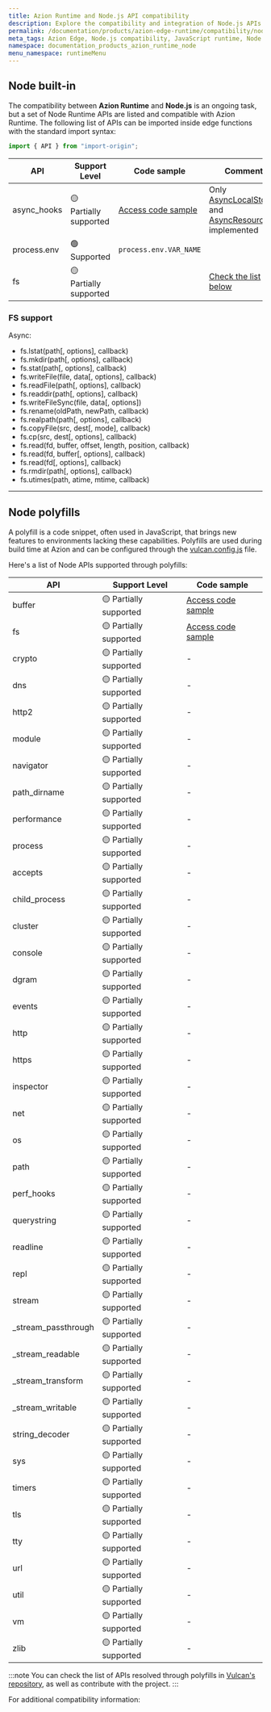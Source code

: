```yaml
---
title: Azion Runtime and Node.js API compatibility
description: Explore the compatibility and integration of Node.js APIs and polyfills with the Azion Edge Runtime, enhancing JavaScript execution in edge environments.
permalink: /documentation/products/azion-edge-runtime/compatibility/node/
meta_tags: Azion Edge, Node.js compatibility, JavaScript runtime, Node APIs, polyfills, Node.js polyfills, runtime APIs, Edge Runtime, edge computing
namespace: documentation_products_azion_runtime_node
menu_namespace: runtimeMenu
---
```



## Node built-in

The compatibility between **Azion Runtime** and **Node.js** is an ongoing task, but a set of Node Runtime APIs are listed and compatible with Azion Runtime. The following list of APIs can be imported inside edge functions with the standard import syntax:

```js
import { API } from "import-origin";
```

| API | Support Level | Code sample  | Comments |
|---------|---------------|----------|-------------|
| async_hooks | 🟡 Partially supported | [Access code sample](https://github.com/aziontech/azion-samples/tree/dev/samples/node-async-hooks) | Only [AsyncLocalStorage](https://nodejs.org/api/async_context.html#class-asynclocalstorage) and [AsyncResource](https://nodejs.org/api/async_hooks.html#class-asyncresource) are implemented |
| process.env | 🟢 Supported | `process.env.VAR_NAME`| |
| fs | 🟡 Partially supported| | [Check the list below](#fs-support) |

### FS support 

 Async:
 - fs.lstat(path[, options], callback) 
 - fs.mkdir(path[, options], callback) 
 - fs.stat(path[, options], callback) 
 - fs.writeFile(file, data[, options], callback) 
 - fs.readFile(path[, options], callback) 
 - fs.readdir(path[, options], callback) 
 - fs.writeFileSync(file, data[, options]) 
 - fs.rename(oldPath, newPath, callback) 
 - fs.realpath(path[, options], callback) 
 - fs.copyFile(src, dest[, mode], callback) 
 - fs.cp(src, dest[, options], callback) 
 - fs.read(fd, buffer, offset, length, position, callback) 
 - fs.read(fd, buffer[, options], callback) 
 - fs.read(fd[, options], callback) 
 - fs.rmdir(path[, options], callback) 
 - fs.utimes(path, atime, mtime, callback) 

---

## Node polyfills

A polyfill is a code snippet, often used in JavaScript, that brings new features to environments lacking these capabilities. Polyfills are used during build time at Azion and can be configured through the [vulcan.config.js](/en/documentation/devtools/vulcan/config/) file.

Here's a list of Node APIs supported through polyfills:

| API | Support Level | Code sample |
|---------|---------------|-------------|
| buffer | 🟡 Partially supported | [Access code sample](https://github.com/aziontech/azion-samples/tree/dev/samples/polyfills/buffer) |
| fs | 🟡 Partially supported | [Access code sample](https://github.com/aziontech/azion-samples/tree/dev/samples/polyfills/fs) | 
| crypto | 🟡 Partially supported | - | 
| dns | 🟡 Partially supported | - | 
| http2 | 🟡 Partially supported | - | 
| module | 🟡 Partially supported | - | 
| navigator | 🟡 Partially supported | - | 
| path_dirname | 🟡 Partially supported | - | 
| performance | 🟡 Partially supported | - | 
| process | 🟡 Partially supported | - |
| accepts | 🟡 Partially supported | - |
| child_process | 🟡 Partially supported | - |
| cluster | 🟡 Partially supported | - |
| console | 🟡 Partially supported | - |
| dgram | 🟡 Partially supported | - |
| events | 🟡 Partially supported | - |
| http | 🟡 Partially supported | - |
| https | 🟡 Partially supported | - |
| inspector | 🟡 Partially supported | - |
| net | 🟡 Partially supported | - |
| os | 🟡 Partially supported | - |
| path | 🟡 Partially supported | - |
| perf_hooks | 🟡 Partially supported | - |
| querystring | 🟡 Partially supported | - |
| readline | 🟡 Partially supported | - |
| repl | 🟡 Partially supported | - |
| stream | 🟡 Partially supported | - |
| _stream_passthrough | 🟡 Partially supported | - |
| _stream_readable | 🟡 Partially supported | - |
| _stream_transform | 🟡 Partially supported | - |
| _stream_writable | 🟡 Partially supported | - |
| string_decoder | 🟡 Partially supported | - |
| sys | 🟡 Partially supported | - |
| timers | 🟡 Partially supported | - |
| tls | 🟡 Partially supported | - |
| tty | 🟡 Partially supported | - |
| url | 🟡 Partially supported | - |
| util | 🟡 Partially supported | - |
| vm | 🟡 Partially supported | - |
| zlib | 🟡 Partially supported | - |

:::note 
You can check the list of APIs resolved through polyfills in [Vulcan's repository](https://github.com/aziontech/vulcan/blob/main/lib/build/bundlers/polyfills/polyfills-manager.js), as well as contribute with the project.
:::

For additional compatibility information:
<LinkButton link="/en/documentation/products/edge-application/edge-functions/runtime-apis/javascript/" label="go to supported Web APIs" severity="secondary" target="_blank" />
<LinkButton link="/en/documentation/products/devtools/azion-edge-runtime/frameworks-compatibility/" label="go to supported Web Frameworks" severity="secondary" target="_blank" />
